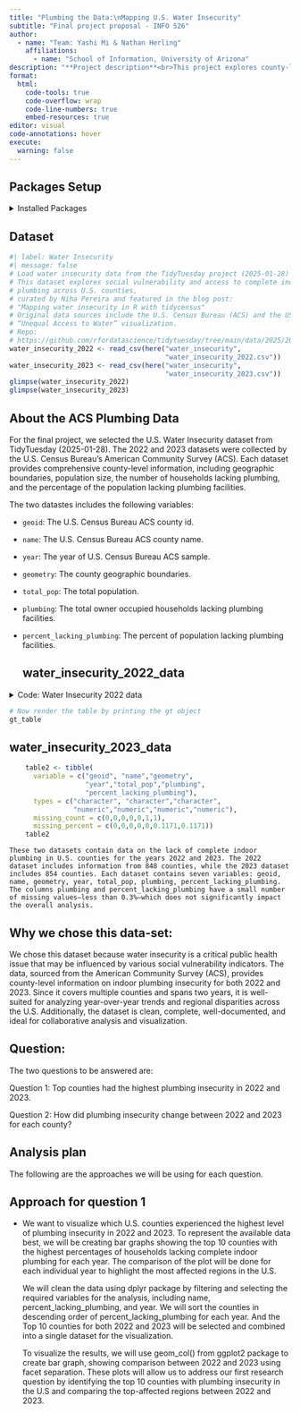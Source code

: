 ```yaml
---
title: "Plumbing the Data:\nMapping U.S. Water Insecurity"
subtitle: "Final project proposal - INFO 526"
author: 
  - name: "Team: Yashi Mi & Nathan Herling"
    affiliations:
      - name: "School of Information, University of Arizona"
description: "**Project description**<br>This project explores county-level water insecurity in the U.S. for 2022 and 2023, focusing on access to complete indoor plumbing. Using data from the American Community Survey (ACS), we analyze geographic and demographic patterns across over 850 counties each year. The goal is to identify regional disparities and year-over-year trends to better understand the social factors linked to plumbing access."
format:
  html:
    code-tools: true
    code-overflow: wrap
    code-line-numbers: true
    embed-resources: true
editor: visual
code-annotations: hover
execute:
  warning: false
---
```



## Packages Setup
<details>
  <summary>Installed Packages</summary>
```r
#| label: load-pkgs
#| message: false

# - loading package manager
if (!require(pacman))
  install.packages(pacman)

# - loading required packages
pacman::p_load(tidyverse,
               here,
               tibble,
               gt)
```
</details>

## Dataset

```r
#| label: Water Insecurity
#| message: false
# Load water insecurity data from the TidyTuesday project (2025-01-28)
# This dataset explores social vulnerability and access to complete indoor
# plumbing across U.S. counties,
# curated by Niha Pereira and featured in the blog post:
# "Mapping water insecurity in R with tidycensus"
# Original data sources include the U.S. Census Bureau (ACS) and the USGS Vizlab’s
# “Unequal Access to Water” visualization.
# Repo: 
# https://github.com/rfordatascience/tidytuesday/tree/main/data/2025/2025-01-28
water_insecurity_2022 <- read_csv(here("water_insecurity",
                                       "water_insecurity_2022.csv"))
water_insecurity_2023 <- read_csv(here("water_insecurity",
                                       "water_insecurity_2023.csv"))
glimpse(water_insecurity_2022)
glimpse(water_insecurity_2023)

```

## About the ACS Plumbing Data
For the final project, we selected the U.S. Water Insecurity dataset from TidyTuesday (2025-01-28). The 2022 and 2023 datasets were collected by the U.S. Census Bureau's American Community Survey (ACS). Each dataset provides comprehensive county-level information, including geographic boundaries, population size, the number of households lacking plumbing, and the percentage of the population lacking plumbing facilities.

The two datastes includes the following variables:

-   <code>geoid</code>: The U.S. Census Bureau ACS county id.

-   <code>name</code>: The U.S. Census Bureau ACS county name.

-   <code>year</code>: The year of U.S. Census Bureau ACS sample.

-   <code>geometry</code>: The county geographic boundaries.

-   <code>total_pop</code>: The total population.

-   <code>plumbing</code>: The total owner occupied households lacking plumbing facilities.

-   <code>percent_lacking_plumbing</code>: The percent of population lacking plumbing facilities.

    ## water_insecurity_2022_data

<details>
  <summary>Code: Water Insecurity 2022 data</summary>
```r
# Load required packages

# Create summary table
table1 <- tibble(
  variable = c("geoid", "name", "geometry",
               "year", "total_pop", "plumbing",
               "percent_lacking_plumbing"),
  types = c("character", "character", "character",
            "numeric", "numeric", "numeric", "numeric"),
  missing_count = c(0, 0, 0, 0, 0, 2, 2),
  missing_percent = c(0, 0, 0, 0, 0, 0.23585, 0.23585)
)

gt_table <- table1 |>
  gt() |>
  tab_header(
    title = "Table 1: Variable Summary for Plumbing Dataset"
  ) |>
  fmt(
    columns = missing_percent,
    fns = function(x) paste0(formatC(x, format = "f", digits = 3), " %")
  ) |>
  cols_label(
    variable = "Variable Name",
    types = "Type",
    missing_count = "Missing Count",
    missing_percent = "Missing (%)"
  ) |>
  tab_style(
    style = cell_text(weight = "bold", align = "center"),
    locations = cells_column_labels(everything())
  ) |>
  tab_style(style = cell_text(align = "center"),
            locations = cells_body(everything())) |> 
  tab_options(
    table.font.size = "small",
    column_labels.font.size = "medium",
    table.width = pct(100)     # <-- full width of container
  )
```
</details>

```r
# Now render the table by printing the gt object
gt_table
```

## water_insecurity_2023_data

```r
    table2 <- tibble(
      variable = c("geoid", "name","geometry",
                   "year","total_pop","plumbing",
                   "percent_lacking_plumbing"),
      types = c("character", "character","character", 
                "numeric","numeric","numeric","numeric"),
      missing_count = c(0,0,0,0,0,1,1),
      missing_percent = c(0,0,0,0,0,0.1171,0.1171))
    table2
```

    These two datasets contain data on the lack of complete indoor plumbing in U.S. counties for the years 2022 and 2023. The 2022 dataset includes information from 848 counties, while the 2023 dataset includes 854 counties. Each dataset contains seven variables: geoid, name, geometry, year, total_pop, plumbing, percent_lacking_plumbing. The columns plumbing and percent_lacking_plumbing have a small number of missing values—less than 0.3%—which does not significantly impact the overall analysis.

## Why we chose this data-set:

We chose this dataset because water insecurity is a critical public health issue that may be influenced by various social vulnerability indicators. The data, sourced from the American Community Survey (ACS), provides county-level information on indoor plumbing insecurity for both 2022 and 2023. Since it covers multiple counties and spans two years, it is well-suited for analyzing year-over-year trends and regional disparities across the U.S. Additionally, the dataset is clean, complete, well-documented, and ideal for collaborative analysis and visualization.

## Question:

The two questions to be answered are:

Question 1: Top counties had the highest plumbing insecurity in 2022 and 2023.

Question 2: How did plumbing insecurity change between 2022 and 2023 for each county?

## Analysis plan

The following are the approaches we will be using for each question.

## **Approach for question 1**

-   We want to visualize which U.S. counties experienced the highest level of plumbing insecurity in 2022 and 2023. To represent the available data best, we will be creating bar graphs showing the top 10 counties with the highest percentages of households lacking complete indoor plumbing for each year. The comparison of the plot will be done for each individual year to highlight the most affected regions in the U.S.

    We will clean the data using dplyr package by filtering and selecting the required variables for the analysis, including name, percent_lacking_plumbing, and year. We will sort the counties in descending order of percent_lacking_plumbing for each year. And the Top 10 counties for both 2022 and 2023 will be selected and combined into a single dataset for the visualization.

    To visualize the results, we will use geom_col() from ggplot2 package to create bar graph, showing comparison between 2022 and 2023 using facet separation. These plots will allow us to address our first research question by identifying the top 10 counties with plumbing insecurity in the U.S and comparing the top-affected regions between 2022 and 2023.

